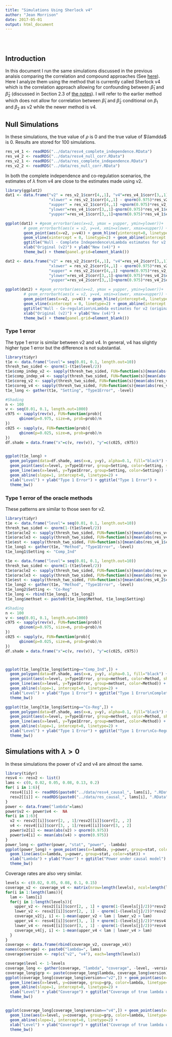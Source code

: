 ```yaml
---
title: "Simulations Using Sherlock v4"
author: "Jean Morrison"
date: 2017-05-01
output: html_document
---
```


<!-- The file analysis/chunks.R contains chunks that define default settings
shared across the workflowr files. -->
<!-- Update knitr chunk options -->
```r
```

<!-- Insert the date the file was last updated -->
```r
```

<!-- Insert the code version (Git commit SHA1) if Git repository exists and R
 package git2r is installed -->
```r
```

## Introduction
In this document I run the same simulations discussed in the previous analsis comparing the correlation and compound approaches (See [here](compare_approaches.html)). Here I analyze them using the method that is currently called Sherlock v4 which is the correlation approach allowing for confounding between $\hat{\beta}_1$ and $\hat{\beta}_2$ (discussed in Section 2.3 of [the notes](sherlock2_compound_and_correlation.pdf)). I will refer to the earlier method which does not allow for correlation between $\hat{\beta}_1$ and $\hat{\beta}_2$ conditional on $\beta_1$ and $\beta_2$ as v2 while the newer method is v4.

## Null Simulations

In these simulations, the true value of $\rho$ is 0 and the true value of $\lamdda$ is 0. 
Results are stored for 100 simulations.
```r
res_v4_1 <- readRDS("../data/resv4_complete_independence.RData")
res_v4_2 <- readRDS("../data/resv4_null_corr.RData")
res_v2_1 <- readRDS("../data/res_complete_independence.RData")
res_v2_2 <- readRDS("../data/res_null_corr.RData")
```


In both the complete independence and co-regulation scenarios, the estimates of $\lambda$ from v4 are close to the estimates made using v2.
```r
library(ggplot2)
dat1 <- data.frame("v2" = res_v2_1$corr[4,,1], "v4"=res_v4_1$corr[3,,1],
                   "xlower" = res_v2_1$corr[4,,1] - qnorm(0.975)*res_v2_1$corr[4,,2],
                   "xupper" = res_v2_1$corr[4,,1] +qnorm(0.975)*res_v2_1$corr[4,,2],
                   "ylower"=res_v4_1$corr[3,,1]-qnorm(0.975)*res_v4_1$corr[3,,2],
                   "yupper"=res_v4_1$corr[3,,1]+qnorm(0.975)*res_v4_1$corr[3,,2])

ggplot(dat1) + #geom_errorbar(aes(x=v2, ymax = yupper, ymin=ylower))+
        # geom_errorbarh(aes(x = v2, y=v4, xmin=xlower, xmax=xupper)) + 
        geom_point(aes(x=v2, y=v4)) + geom_hline(yintercept=0, linetype=2) + 
        geom_vline(xintercept = 0, linetype=2) + geom_abline(intercept = 0, slope=1) + 
        ggtitle("Null - Complete Independence\nLambda estimates for v2 (original) and v4 (new)") + 
        xlab("Original (v2)") + ylab("New (v4)") + 
        theme_bw() + theme(panel.grid=element_blank())

dat2 <- data.frame("v2" = res_v2_2$corr[4,,1], "v4"=res_v4_2$corr[3,,1],
                   "xlower" = res_v2_2$corr[4,,1] - qnorm(0.975)*res_v2_2$corr[4,,2],
                   "xupper" = res_v2_2$corr[4,,1] +qnorm(0.975)*res_v2_2$corr[4,,2],
                   "ylower"=res_v4_2$corr[3,,1]-qnorm(0.975)*res_v4_2$corr[3,,2],
                   "yupper"=res_v4_2$corr[3,,1]+qnorm(0.975)*res_v4_2$corr[3,,2])

ggplot(dat2) + #geom_errorbar(aes(x=v2, ymax = yupper, ymin=ylower))+
        # geom_errorbarh(aes(x = v2, y=v4, xmin=xlower, xmax=xupper)) + 
        geom_point(aes(x=v2, y=v4)) + geom_hline(yintercept=0, linetype=2) + 
        geom_vline(xintercept = 0, linetype=2) + geom_abline(intercept = 0, slope=1) + 
        ggtitle("Null - Co-regulation\nLambda estimates for v2 (original) and v4 (new)") + 
        xlab("Original (v2)") + ylab("New (v4)") + 
        theme_bw() + theme(panel.grid=element_blank())
```


### Type 1 error

The type 1 error is similar between v2 and v4. In general, v4 has slightly higher type 1 error but the difference is not substantial.
```r
library(tidyr)
t1e <- data.frame("level"= seq(0.01, 0.1, length.out=10))
thresh_two_sided <- qnorm(1-(t1e$level/2))
t1e$comp_indep_v2 <- sapply(thresh_two_sided, FUN=function(s){mean(abs(res_v2_1$corr[4, 1:100, 1]/res_v2_1$corr[4, 1:100,2]) > s)})
t1e$comp_indep_v4 <- sapply(thresh_two_sided, FUN=function(s){mean(abs(res_v4_1$corr[3, 1:100, 1]/res_v4_1$corr[3, 1:100,2]) > s)})
t1e$coreg_v2 <- sapply(thresh_two_sided, FUN=function(s){mean(abs(res_v2_2$corr[4, , 1]/res_v2_2$corr[4, ,2]) > s)})
t1e$coreg_v4 <- sapply(thresh_two_sided, FUN=function(s){mean(abs(res_v4_2$corr[3, , 1]/res_v4_2$corr[3, ,2]) > s)})
t1e_long <- gather(t1e, "Setting", "Type1Error", -level)

#Shading
n <- 100
v <- seq(0.01, 0.1, length.out=1000)
c975 <- sapply(rev(v), FUN=function(prob){
      qbinom(p=0.975, size=n, prob=prob)/n
})
c025 <- sapply(v, FUN=function(prob){
      qbinom(p=0.025, size=n, prob=prob)/n
})
df.shade = data.frame("x"=c(v, rev(v)), "y"=c(c025, c975))


ggplot(t1e_long) +  
  geom_polygon(data=df.shade, aes(x=x, y=y), alpha=0.1, fill="black") + 
  geom_point(aes(x=level, y=Type1Error, group=Setting, color=Setting, shape=Setting), size=2) +
  geom_line(aes(x=level, y=Type1Error, group=Setting, color=Setting)) + 
  geom_abline(slope=1, intercept=0, linetype=2) + 
  xlab("Level") + ylab("Type 1 Error") + ggtitle("Type 1 Error") + 
  theme_bw()
```


### Type 1 error of the oracle methods
These patterns are similar to those seen for v2.
```r
library(tidyr)
t1e <- data.frame("level"= seq(0.01, 0.1, length.out=10))
thresh_two_sided <- qnorm(1-(t1e$level/2))
t1e$oracle2 <- sapply(thresh_two_sided, FUN=function(s){mean(abs(res_v4_1$corr[1, , 1]/res_v4_1$corr[1, ,2]) > s)})
t1e$oracle3 <- sapply(thresh_two_sided, FUN=function(s){mean(abs(res_v4_1$corr[2, , 1]/res_v4_1$corr[2, ,2]) > s)})
t1e$est <- sapply(thresh_two_sided, FUN=function(s){mean(abs(res_v4_1$corr[3, , 1]/res_v4_1$corr[3, ,2]) > s)})
t1e_long1 <- gather(t1e, "Method", "Type1Error", -level)
t1e_long1$Setting <- "Comp_Ind"

t1e <- data.frame("level"= seq(0.01, 0.1, length.out=10))
thresh_two_sided <- qnorm(1-(t1e$level/2))
t1e$oracle2 <- sapply(thresh_two_sided, FUN=function(s){mean(abs(res_v4_2$corr[1, , 1]/res_v4_2$corr[1, ,2]) > s)})
t1e$oracle3 <- sapply(thresh_two_sided, FUN=function(s){mean(abs(res_v4_2$corr[2, , 1]/res_v4_2$corr[2, ,2]) > s)})
t1e$est <- sapply(thresh_two_sided, FUN=function(s){mean(abs(res_v4_2$corr[3, , 1]/res_v4_2$corr[3, ,2]) > s)})
t1e_long2 <- gather(t1e, "Method", "Type1Error", -level)
t1e_long2$Setting <- "Co-Reg"
t1e_long <- rbind(t1e_long1, t1e_long2)
t1e_long$methset <- paste0(t1e_long$Method, t1e_long$Setting)

#Shading
n <- 100
v <- seq(0.01, 0.1, length.out=1000)
c975 <- sapply(rev(v), FUN=function(prob){
      qbinom(p=0.975, size=n, prob=prob)/n
})
c025 <- sapply(v, FUN=function(prob){
      qbinom(p=0.025, size=n, prob=prob)/n
})
df.shade = data.frame("x"=c(v, rev(v)), "y"=c(c025, c975))



ggplot(t1e_long[t1e_long$Setting=="Comp_Ind",]) + 
  geom_polygon(data=df.shade, aes(x=x, y=y), alpha=0.1, fill="black") +
  geom_point(aes(x=level, y=Type1Error, group=methset, color=Method, shape=Method), size=2) +
  geom_line(aes(x=level, y=Type1Error, group=methset, color=Method)) + 
  geom_abline(slope=1, intercept=0, linetype=2) + 
  xlab("Level") + ylab("Type 1 Error") + ggtitle("Type 1 Error\nComplete Independence Setting") + 
  theme_bw()

ggplot(t1e_long[t1e_long$Setting=="Co-Reg",]) + 
  geom_polygon(data=df.shade, aes(x=x, y=y), alpha=0.1, fill="black") +
  geom_point(aes(x=level, y=Type1Error, group=methset, color=Method, shape=Method), size=2) +
  geom_line(aes(x=level, y=Type1Error, group=methset, color=Method)) + 
  geom_abline(slope=1, intercept=0, linetype=2) + 
  xlab("Level") + ylab("Type 1 Error") + ggtitle("Type 1 Error\nCo-Regulation Setting") + 
  theme_bw()
```



## Simulations with $\lambda > 0$

In these simulations the power of v2 and v4 are almost the same.
```r
library(tidyr)
resv4 <- resv2 <- list()
lams <- c(0, 0.02, 0.05, 0.08, 0.13, 0.2)
for( i in 1:6){
  resv4[[i]] <- readRDS(paste0("../data/resv4_causal_", lams[i], ".RData"))
  resv2[[i]] <- readRDS(paste0("../data/res_causal_", lams[i], ".RData"))
}
power <- data.frame("lambda"=lams)
power$v2 <- power$v4 <-  NA
for(i in 1:6){
  v2 <- resv2[[i]]$corr[2, , 1]/resv2[[i]]$corr[2, , 2]
  v4 <- resv4[[i]]$corr[3, , 1]/resv4[[i]]$corr[3, , 2]
  power$v2[i] <- mean(abs(v2) > qnorm(0.975))
  power$v4[i] <- mean(abs(v4) > qnorm(0.975))
}
power_long <- gather(power, "stat", "power", -lambda)
ggplot(power_long) + geom_point(aes(x=lambda, y=power, group=stat, color=stat, shape=stat), size=2) +
  geom_line(aes(x=lambda, y=power, group=stat, color=stat)) + 
  xlab("Lambda") + ylab("Power") + ggtitle("Power under causal model") + 
  theme_bw()
```

Coverage rates are also very similar.
```r
levels <- c(0.02, 0.05, 0.08, 0.1, 0.15)
coverage_v2 <- coverage_v4 <- matrix(nrow=length(levels), ncol=length(lams))
for(i in 1:length(lams)){
  lam <- lams[i]
  for(j in 1:length(levels)){
    upper_v2 <- resv2[[i]]$corr[2, , 1] + qnorm(1-(levels[j]/2))*resv2[[i]]$corr[2, , 2]
    lower_v2 <- resv2[[i]]$corr[2, , 1] - qnorm(1-(levels[j]/2))*resv2[[i]]$corr[2, , 2]
    coverage_v2[j, i] <- 1-mean(upper_v2 < lam | lower_v2 > lam)
    upper_v4 <- resv4[[i]]$corr[3, , 1] + qnorm(1-(levels[j]/2))*resv4[[i]]$corr[3, , 2]
    lower_v4 <- resv4[[i]]$corr[3, , 1] - qnorm(1-(levels[j]/2))*resv4[[i]]$corr[3, , 2]
    coverage_v4[j, i] <- 1-mean(upper_v4 < lam | lower_v4 > lam)
  }
}
coverage <- data.frame(rbind(coverage_v2, coverage_v4))
names(coverage) <- paste0("lambda=", lams)
coverage$version <- rep(c("v2", "v4"), each=length(levels))

coverage$level <- 1-levels
coverage_long <- gather(coverage, "lambda", "coverage", -level, -version)
coverage_long$grp <- paste(coverage_long$lambda, coverage_long$version)
ggplot(coverage_long[coverage_long$version=="v2",]) + geom_point(aes(x=level, y=coverage, group=grp, color=lambda, shape=lambda), size=2) +
  geom_line(aes(x=level, y=coverage, group=grp, color=lambda, linetype=version)) + 
  geom_abline(slope=1, intercept=0, linetype=2) + 
  xlab("Level") + ylab("Coverage") + ggtitle("Coverage of true lambda under causal model\nv2") + 
  theme_bw()


ggplot(coverage_long[coverage_long$version=="v4",]) + geom_point(aes(x=level, y=coverage, group=grp, color=lambda, shape=lambda), size=2) +
  geom_line(aes(x=level, y=coverage, group=grp, color=lambda, linetype=version)) + 
  geom_abline(slope=1, intercept=0, linetype=2) + 
  xlab("Level") + ylab("Coverage") + ggtitle("Coverage of true lambda under causal model\nv4") + 
  theme_bw()
```


